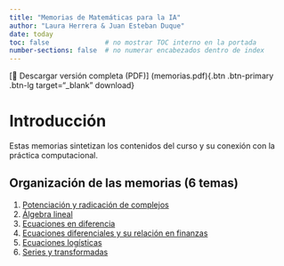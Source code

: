```yaml
---
title: "Memorias de Matemáticas para la IA"
author: "Laura Herrera & Juan Esteban Duque"
date: today
toc: false              # no mostrar TOC interno en la portada
number-sections: false  # no numerar encabezados dentro de index
---
```

::: {.text-center}
[📄 Descargar versión completa (PDF)]
(memorias.pdf){.btn .btn-primary .btn-lg target="_blank" download}
:::

# Introducción

Estas memorias sintetizan los contenidos del curso y su conexión con la práctica computacional.

## Organización de las memorias (6 temas)

1. [Potenciación y radicación de complejos](complejos-potenciacion-radicacion.qmd)
2. [Álgebra lineal](algebra-lineal.qmd)
3. [Ecuaciones en diferencia](ecuaciones-en-diferencia.qmd)
4. [Ecuaciones diferenciales y su relación en finanzas](ecuaciones-diferenciales-finanzas.qmd)
5. [Ecuaciones logísticas](ecuaciones-logisticas.qmd)
6. [Series y transformadas](series-y-transformadas.qmd)
